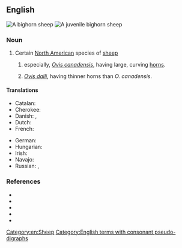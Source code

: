 ==English==
[[File:New Mexico Bighorn Sheep.JPG|thumb|A '''bighorn sheep''']]
[[File:Bighorn lamb Alberta.jpg|thumb|A juvenile '''bighorn sheep''']]
{{wikipedia}}
{{wikispecies|Ovis canadensis}}

===Noun===
{{en-noun|bighorn sheep}}

# Certain [[North American]] species of [[sheep]]
#: {{syn|en|bighorn}}
## especially, ''[[Ovis canadensis]]'', having large, curving [[horn]]s.
## {{rfv-sense|en}} ''[[Ovis dalli]]'', having thinner horns than ''O. canadensis''.
##: {{syn|en|thinhorn sheep|thinhorn|Dall sheep}}

====Translations====
{{trans-top|a North American wild sheep}}
* Catalan: {{t|ca|mufló de les Muntanyes Rocalloses|m}}
* Cherokee: {{t|chr|ᎡᏆᏧᎵᎩ ᎤᏃᏕᎾ}}
* Danish: {{t|da|bighornfår|n}}, {{t|da|tykhornsfår|n}}
* Dutch: {{t+|nl|dikhoornschaap|n}}
* French: {{t+|fr|mouflon du Canada|m}}
{{trans-mid}}
* German: {{t|de|Dickhornschaf}}
* Hungarian: {{t|hu|kanadai vadjuh}}
* Irish: {{t|ga|caora mhóradharcach|f}}
* Navajo: {{t|nv|tsétah dibé}}
* Russian: {{t|ru|толсторо́г|m}}, {{t|ru|толсторо́гий бара́н|m}}
{{trans-bottom}}

===References===
* {{pedia|Bighorn sheep}}
* {{specieslite|i=1|Ovis canadensis}}
* {{specieslite|i=1|Ovis dalli}}
* {{comcatlite|i=1|Ovis canadensis}}
* {{comcatlite|i=1|Ovis dalli}}

[[Category:en:Sheep]]
[[Category:English terms with consonant pseudo-digraphs]]